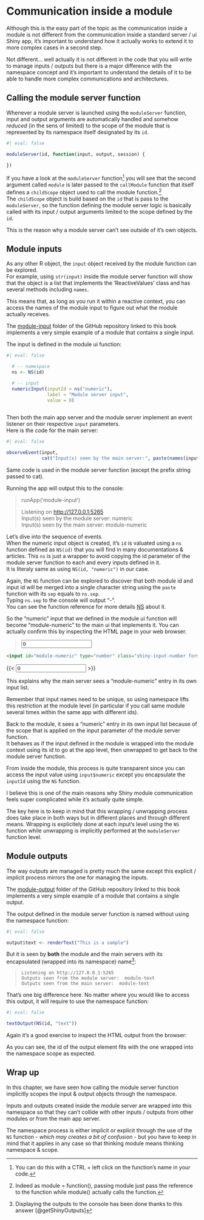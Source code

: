 # Communication inside a module

Although this is the easy part of the topic as the communication inside a module is not different from the communication inside a standard server / ui Shiny app, it's important to understand how it actually works to extend it to more complex cases in a second step.

Not different... well actually it is not different in the code that you will write to manage inputs / outputs but there is a major difference with the namespace concept and it's important to understand the details of it to be able to handle more complex communications and architectures.

## Calling the module server function

Whenever a module server is launched using the `moduleServer` function, input and output arguments are automatically handled and somehow *reduced* (in the sens of limited) to the scope of the module that is represented by its namespace itself designated by its `id`.

```r
#| eval: false

moduleServer(id, function(input, output, session) {
  
})
```

If you have a look at the `moduleServer` function[^communication-inside-module-1] you will see that the second argument called `module` is later passed to the `callModule` function that itself defines a `childScope` object used to call the module function.[^communication-inside-module-2]\
The `childScope` object is build based on the `id` that is pass to the `moduleServer`, so the function defining the module server logic is basically called with its input / output arguments limited to the scope defined by the `id`.

[^communication-inside-module-1]: You can do this with a CTRL + left click on the function's name in your code.

[^communication-inside-module-2]: Indeed as module = function(), passing module just pass the reference to the function while module() actually calls the function.

This is the reason why a module server can't see outside of it's own objects.

## Module inputs

As any other R object, the `input` object received by the module function can be explored.\
For example, using `str(input)` inside the module server function will show that the object is a list that implements the 'ReactiveValues' class and has several methods including `names`.

This means that, as long as you run it within a reactive context, you can access the names of the module input to figure out what the module actually receives.

The [module-input](https://github.com/thekangaroofactory/template-r-shiny-communication/tree/main/module-input) folder of the GitHub repository linked to this book implements a very simple example of a module that contains a single input.

The input is defined in the module ui function:

```r
#| eval: false

  # -- namespace
  ns <- NS(id)

  # -- input
  numericInput(inputId = ns("numeric"),
               label = "Module server input",
               value = 0)
  
```

Then both the main app server and the module server implement an event listener on their respective `input` parameters.\
Here is the code for the main server:

```r
#| eval: false

observeEvent(input,
             cat("Input(s) seen by the main server:", paste(names(input), collapse = " / "), "\n"))

```

Same code is used in the module server function (except the prefix string passed to cat).

Running the app will output this to the console:

> runApp('module-input')
>
> Listening on <http://127.0.0.1:5265>\
> Input(s) seen by the module server: numeric\
> Input(s) seen by the main server: module-numeric

Let's dive into the sequence of events.\
When the numeric input object is created, it's `id` is valuated using a `ns` function defined as `NS(id)` that you will find in many documentations & articles. This `ns` is just a wrapper to avoid copying the id parameter of the module server function to each and every inputs defined in it.\
It is literaly same as using `NS(id, "numeric")` in our case.

Again, the `NS` function can be explored to discover that both module id and input id will be merged into a single character string using the `paste` function with its `sep` equals to `ns.sep`.\
Typing `ns.sep` to the console will output "-".\
You can see the function reference for more details [NS](https://shiny.posit.co/r/reference/shiny/latest/ns.html) about it.

So the "numeric" input that we defined in the module ui function will become "module-numeric" to the main ui that implements it. You can actually confirm this by inspecting the HTML page in your web browser.

> <input id="module-numeric" type="number" class="shiny-input-number form-control shiny-bound-input" value="0">

``` html
<input id="module-numeric" type="number" class="shiny-input-number form-control shiny-bound-input" value="0">
```

{{< <input id="module-numeric" type="number" class="shiny-input-number form-control shiny-bound-input" value="0"> >}}

This explains why the main server sees a "module-numeric" entry in its own input list.

Remember that input names need to be unique, so using namespace lifts this restriction at the module level (in particular if you call same module several times within the same app with different ids).

Back to the module, it sees a "numeric" entry in its own input list because of the scope that is applied on the input parameter of the module server function.\
It behaves as if the input defined in the module is wrapped into the module context using its id to go at the app level, then unwrapped to get back to the module server function.

From inside the module, this process is quite transparent since you can access the input value using `input$numeric` except you encapsulate the `inputId` using the `NS` function.

I believe this is one of the main reasons why Shiny module communication feels super complicated while it's actually quite simple.

The key here is to keep in mind that this wrapping / unwrapping process does take place in both ways but in different places and through different means. Wrapping is explicitely done at each input's level using the `NS` function while unwrapping is implicitly performed at the `moduleServer` function level.

## Module outputs

The way outputs are managed is pretty much the same except this explicit / implicit process mirrors the one for managing the inputs.

The [module-output](https://github.com/thekangaroofactory/template-r-shiny-communication/tree/main/module-output) folder of the GitHub repository linked to this book implements a very simple example of a module that contains a single output.

The output defined in the module server function is named without using the namespace function:

```r
#| eval: false

output$text <- renderText("This is a sample")
```

But it is seen by **both** the module and the main servers with its encapsulated (wrapped into its namespace) name[^communication-inside-module-3]:

[^communication-inside-module-3]: Displaying the outputs to the console has been done thanks to this answer [@getShinyOutputs]

> ```         
> Listening on http://127.0.0.1:5265
> Outputs seen from the module server:  module-text  
> Outputs seen from the main server:  module-text 
> ```

That's one big difference here. No matter where you would like to access this output, it will require to use the namespace function:

```r
#| eval: false

textOutput(NS(id, "text"))
```

Again it's a good exercise to inspect the HTML output from the browser:

> ```{=html}
> <div id="module-text" ... ></div>
> ```

As you can see, the id of the output element fits with the one wrapped into the namespace scope as expected.

## Wrap up

In this chapter, we have seen how calling the module server function implicitly scopes the input & output objects through the namespace.

Inputs and outputs created inside the module server are wrapped into this namespace so that they can't collide with other inputs / outputs from other modules or from the main app server.

The namespace process is either implicit or explicit through the use of the `NS` function - *which may creates a bit of confusion* - but you have to keep in mind that it applies in any case so that thinking module means thinking namespace & scope.
